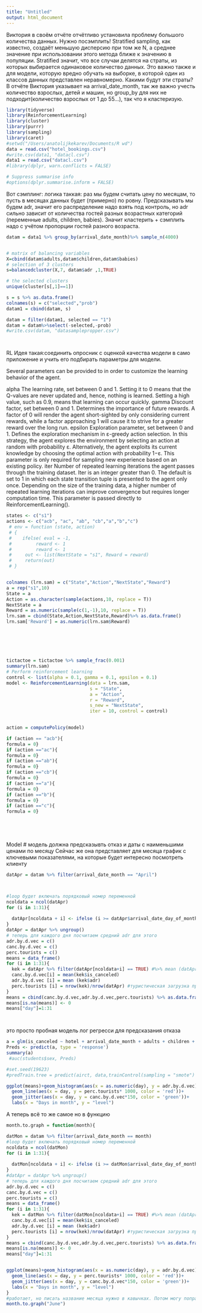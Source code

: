 ```yaml
---
title: "Untitled"
output: html_document
---
```

Виктория в своём отчёте отчётливо установила проблему большого количества данных. Нужно посэмплить! Stratified sampling, как известно, создаёт меньшую дисперсию при том же N, а среднее значение при использовании этого метода ближе к значению в популяции. Stratified значит, что все случаи делятся на страты, из которых выбирается одинаковое количество данных. Это важно также и для модели, которую вредно обучать на выборке, в которой один из классов данных представлен неравномерно. Какими будут эти страты? В отчёте Виктория указывает на arrival_date_month, так же важно учесть количество взрослых, детей и машин, но group_by для них не подходит(количество взрослых от 1 до 55...), так что я кластеризую. 
```r
library(tidyverse)
library(ReinforcementLearning)
library(cluster)
library(purrr)
library(sampling)
library(caret)
#setwd("/Users/anatolijkekarev/Documents/R wd")
data = read.csv("hotel_bookings.csv")
#write.csv(data1, "datacl.csv")
data1 = read.csv("datacl.csv")
#library(dplyr, warn.conflicts = FALSE)

# Suppress summarise info
#options(dplyr.summarise.inform = FALSE)

```
Вот сэмплинг: логика таккая: раз мы будем считать цену по месяцам, то пусть в месяцах данных будет (примерно) по ровну. Предсказывать мы будем adr, значит его распределение надо взять под контроль, но adr сильно зависит от количества гостей разных возрастных категорий (переменные adults, children, babies). Значит кластерить + сэмплить надо с учётом пропорции гостей разного возраста.
```r


datam = data1 %>% group_by(arrival_date_month)%>% sample_n(4000)


# matrix of balancing variables
X=cbind(datam$adults,datam$children,datam$babies)
# selection of 3 clusters
s=balancedcluster(X,7, datam$adr ,1,TRUE)

# the selected clusters
unique(cluster[s[,1]==1])

s = s %>% as.data.frame()
colnames(s) = c("selected","prob")
datam1 = cbind(datam, s)

datam = filter(datam1, selected == "1")
datam = datam%>%select(-selected,-prob)
#write.csv(datam, "datasamplepropper.csv")




```

RL
Идея такая:соединить  опросник с оценкой качества модели в само приложение и учить его подбирать параметры для модели.


  Several parameters can be provided to in order to customize the learning behavior of the agent.

  alpha The learning rate, set between 0 and 1. Setting it to 0 means that the Q-values are never updated and, hence, nothing is learned. Setting a high value, such as 0.9, means that learning can occur quickly.
  gamma Discount factor, set between 0 and 1. Determines the importance of future rewards. A factor of 0 will render the agent short-sighted by only considering current rewards, while a factor approaching 1 will cause it to strive for a greater reward over the long run.
  epsilon Exploration parameter, set between 0 and 1. Defines the exploration mechanism in ε-greedy action selection. In this strategy, the agent explores the environment by selecting an action at random with probability ε. Alternatively, the agent exploits its current knowledge by choosing the optimal action with probability 1−ε. This parameter is only required for sampling new experience based on an existing policy.
  iter Number of repeated learning iterations the agent passes through the training dataset. Iter is an integer greater than 0. The default is set to 1 in which each state transition tuple is presented to the agent only once. Depending on the size of the training data, a higher number of repeated learning iterations can improve convergence but requires longer computation time. This parameter is passed directly to ReinforcementLearning().

```r
  
states <- c("s1")
actions <- c("acb", "ac", "ab", "cb","a","b","c")
 # env = function (state, action) 
 # {
 #    ifelse( eval = -1,
 #         reward <- 1
 #         reward <- 1
 #     out <- list(NextState = "s1", Reward = reward)
 #     return(out)
 # }


colnames (lrn.sam) = c("State","Action","NextState","Reward")
a = rep("s1",10) 
State = a
Action = as.character(sample(actions,10, replace = T))
NextState = a
Reward = as.numeric(sample(c(1,-1),10, replace = T))
lrn.sam = cbind(State,Action,NextState,Reward)%>% as.data.frame()  
lrn.sam['Reward'] = as.numeric(lrn.sam$Reward) 
  
  
  
  
 

tictactoe = tictactoe %>% sample_frac(0.001)
summary(lrn.sam)
# Perform reinforcement learning
control <- list(alpha = 0.1, gamma = 0.1, epsilon = 0.1)
model <- ReinforcementLearning(data = lrn.sam, 
                               s = "State", 
                               a = "Action", 
                               r = "Reward", 
                               s_new = "NextState", 
                               iter = 10, control = control)
  

action = computePolicy(model)

if (action == "acb"){
formula = 0}
if (action =="ac"){
formula = 0}
if (action =="ab"){
formula = 0}
if (action =="cb"){
formula = 0}
if (action =="a"){
formula = 0}
if (action =="b"){
formula = 0}
if (action =="c"){
formula = 0}


  



```


Model
# модель должна предсказывть отказ и даты с наименьшими ценами по месяцу
Сейчас же она представляет для месяца график с ключевыми показателями, на которые будет интересно посмотреть клиенту
```r
datApr = datam %>% filter(arrival_date_month == "April")



#loop будет включать порядковый номер переменной
ncoldata = ncol(datApr)
for (i in 1:31){
  
  datApr[ncoldata + i] <- ifelse (i >= datApr$arrival_date_day_of_month & i<=      datApr$arrival_date_day_of_month + datApr$stays_in_week_nights,T,F)
}
datApr = datApr %>% ungroup()
# теперь для каждого дня посчитаем средний adr для этого 
adr.by.d.vec = c()
canc.by.d.vec = c()
perc.tourists = c()
means = data_frame()
for (i in 1:31){
  kek = datApr %>% filter(datApr[ncoldata+i] == TRUE) #%>% mean (datApr$adr)
  canc.by.d.vec[i] = mean(kek$is_canceled)
  adr.by.d.vec [i] = mean (kek$adr)
  perc.tourists [i] = nrow(kek)/nrow(datApr) #туристическая загрузка процент от всех кто побывал там в апреле был там в этот день
}
means = cbind(canc.by.d.vec,adr.by.d.vec,perc.tourists) %>% as.data.frame()
means[is.na(means)] <- 0
means["day"]=1:31




```
это просто пробная модель лог регресси для предсказания отказа
```r

a = glm(is_canceled ~ hotel + arrival_date_month + adults + children + babies , data = datam)
Preds <- predict(a, type = 'response')
summary(a)
 #auc(students$sex, Preds)

#set.seed(19623)
#predTrain.tree = predict(airct, data,trainControl(sampling = "smote") )
```

```r
ggplot(means)+geom_histogram(aes(x = as.numeric(day), y = adr.by.d.vec), bins = 31, stat = 'identity')+
  geom_line(aes(x = day, y = perc.tourists* 1000, color = 'red'))+
  geom_jitter(aes(x = day, y = canc.by.d.vec*150, color = 'green'))+
  labs(x = "Days in month", y = "level")

```
A теперь всё то же самое но в функцию
```r

month.to.graph = function(month){

datMon = datam %>% filter(arrival_date_month == month)
#loop будет включать порядковый номер переменной
ncoldata = ncol(datMon)
for (i in 1:31){
  
  datMon[ncoldata + i] <- ifelse (i >= datMon$arrival_date_day_of_month & i<=      datMon$arrival_date_day_of_month + datMon$stays_in_week_nights,T,F)
}
#datApr = datApr %>% ungroup()
# теперь для каждого дня посчитаем средний adr для этого 
adr.by.d.vec = c()
canc.by.d.vec = c()
perc.tourists = c()
means = data_frame()
for (i in 1:31){
  kek = datMon %>% filter(datMon[ncoldata+i] == TRUE) #%>% mean (datApr$adr)
  canc.by.d.vec[i] = mean(kek$is_canceled)
  adr.by.d.vec [i] = mean (kek$adr)
  perc.tourists [i] = nrow(kek)/nrow(datApr) #туристическая загрузка процент от всех кто побывал там в апреле был там в этот день
}
means = cbind(canc.by.d.vec,adr.by.d.vec,perc.tourists) %>% as.data.frame()
means[is.na(means)] <- 0
means["day"]=1:31


ggplot(means)+geom_histogram(aes(x = as.numeric(day), y = adr.by.d.vec), bins = 31, stat = 'identity')+
  geom_line(aes(x = day, y = perc.tourists* 1000, color = 'red'))+
  geom_jitter(aes(x = day, y = canc.by.d.vec*150, color = 'green'))+
  labs(x = "Days in month", y = "level")
}
#работает, но писать название месяца нужно в кавычках. Потом могу поправить
month.to.graph("June")

```


